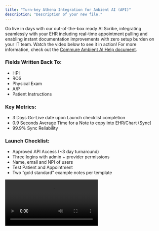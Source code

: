 ```yaml
---
title: "Turn-key Athena Integration for Ambient AI (API)"
description: "Description of your new file."
---
```


Go live in days with our out-of-the-box ready AI Scribe, integrating seamlessly with your EHR including real-time appointment pulling and enabling instant documentation improvements with zero setup burden on your IT team. Watch the video below to see it in action! For more information, check out the [Commure Ambient AI Help document](https://docs.ambient.commure.com/get_started/overview).

### Fields Written Back To:

- HPI
- ROS
- Physical Exam
- A/P
- Patient Instructions

### Key Metrics:

- 3 Days Go-Live date upon Launch checklist completion
- 0.9 Seconds Average Time for a Note to copy into EHR/Chart (Sync)
- 99.9% Sync Reliability

### Launch Checklist:

- Approved API Access (~3 day turnaround)
- Three logins with admin + provider permissions
- Name, email and NPI of users
- Test Patient and Appointment
- Two “gold standard” example notes per template

<video controls className="w-full aspect-video rounded-xl" src="https://drive.google.com/file/d/1eFYzuAFtA1Q3TDkenpyNI-0fdkaUNuh0/view?usp=sharing" />